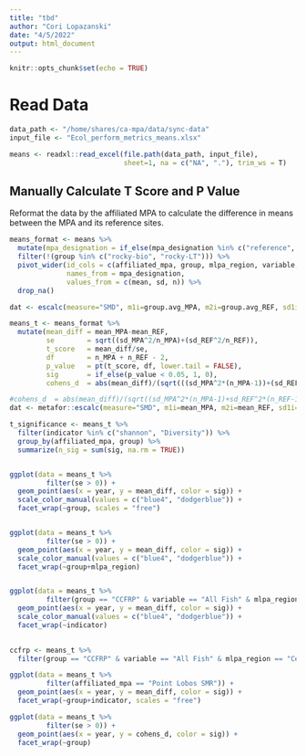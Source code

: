 ```yaml
---
title: "tbd"
author: "Cori Lopazanski"
date: "4/5/2022"
output: html_document
---
```


```r
knitr::opts_chunk$set(echo = TRUE)
```

# Read Data 

```r
data_path <- "/home/shares/ca-mpa/data/sync-data"
input_file <- "Ecol_perform_metrics_means.xlsx" 

means <- readxl::read_excel(file.path(data_path, input_file), 
                            sheet=1, na = c("NA", "."), trim_ws = T)
```

## Manually Calculate T Score and P Value

Reformat the data by the affiliated MPA to calculate the difference in means between the MPA and its reference sites.
```r
means_format <- means %>% 
  mutate(mpa_designation = if_else(mpa_designation %in% c("reference", "REF"), "REF", "MPA")) %>% 
  filter(!(group %in% c("rocky-bio", "rocky-LT"))) %>% 
  pivot_wider(id_cols = c(affiliated_mpa, group, mlpa_region, variable, indicator, year),
              names_from = mpa_designation,
              values_from = c(mean, sd, n)) %>% 
  drop_na()

dat <- escalc(measure="SMD", m1i=group.avg_MPA, m2i=group.avg_REF, sd1i=sd_MPA, sd2i=sd_REF, n1i=n_MPA, n2i=n_REF, data=smd.final, slab=paste(group)) 

means_t <- means_format %>% 
  mutate(mean_diff = mean_MPA-mean_REF,
         se        = sqrt((sd_MPA^2/n_MPA)+(sd_REF^2/n_REF)),
         t_score   = mean_diff/se,
         df        = n_MPA + n_REF - 2,
         p_value   = pt(t_score, df, lower.tail = FALSE),
         sig       = if_else(p_value < 0.05, 1, 0),
         cohens_d  = abs(mean_diff)/(sqrt(((sd_MPA^2*(n_MPA-1))+(sd_REF^2*(n_REF-1)))/df)))

#cohens_d  = abs(mean_diff)/(sqrt((sd_MPA^2*(n_MPA-1)+sd_REF^2*(n_REF-1) )/df)
dat <- metafor::escalc(measure="SMD", m1i=mean_MPA, m2i=mean_REF, sd1i=sd_MPA, sd2i=sd_REF, n1i=n_MPA, n2i=n_REF, data=means_format, slab=paste(group)) 

```



```r
t_significance <- means_t %>% 
  filter(indicator %in% c("shannon", "Diversity")) %>% 
  group_by(affiliated_mpa, group) %>% 
  summarize(n_sig = sum(sig, na.rm = TRUE))


ggplot(data = means_t %>% 
         filter(se > 0)) +
  geom_point(aes(x = year, y = mean_diff, color = sig)) +
  scale_color_manual(values = c("blue4", "dodgerblue")) +
  facet_wrap(~group, scales = "free")


ggplot(data = means_t %>% 
         filter(se > 0)) +
  geom_point(aes(x = year, y = mean_diff, color = sig)) +
  scale_color_manual(values = c("blue4", "dodgerblue")) +
  facet_wrap(~group+mlpa_region)


ggplot(data = means_t %>% 
         filter(group == "CCFRP" & variable == "All Fish" & mlpa_region == "Central")) +
  geom_point(aes(x = year, y = mean_diff, color = sig)) +
  scale_color_manual(values = c("blue4", "dodgerblue")) +
  facet_wrap(~indicator)

  
ccfrp <- means_t %>% 
  filter(group == "CCFRP" & variable == "All Fish" & mlpa_region == "Central")

ggplot(data = means_t %>% 
         filter(affiliated_mpa == "Point Lobos SMR")) +
  geom_point(aes(x = year, y = mean_diff, color = sig)) +
  facet_wrap(~group+indicator, scales = "free")

```


```r
ggplot(data = means_t %>% 
         filter(se > 0)) +
  geom_point(aes(x = year, y = cohens_d, color = sig)) +
  facet_wrap(~group)
  
```

